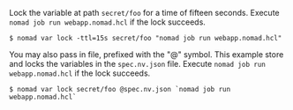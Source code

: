 Lock the variable at path `secret/foo` for a time of
fifteen seconds. Execute `nomad job run webapp.nomad.hcl` if the lock succeeds.

```shell-session
$ nomad var lock -ttl=15s secret/foo "nomad job run webapp.nomad.hcl"
```

You may also pass in file, prefixed with the "@" symbol. This example store and
locks the variables in the `spec.nv.json` file. Execute `nomad job run webapp.nomad.hcl` if the lock succeeds.

```shell-session
$ nomad var lock secret/foo @spec.nv.json `nomad job run webapp.nomad.hcl`
```
